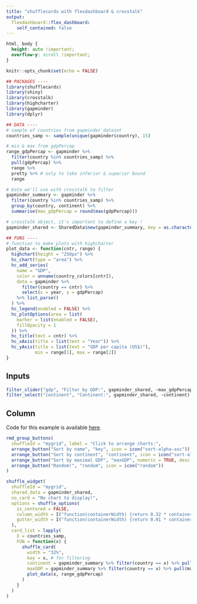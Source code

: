 ```yaml
---
title: "shufflecards with flexdashboard & crosstalk"
output:
  flexdashboard::flex_dashboard:
    self_contained: false
---
```



<!-- content will not fit in the page -->
```css
html, body {
  height: auto !important;
  overflow-y: scroll !important;
}
```


```r
knitr::opts_chunk$set(echo = FALSE)

## PACKAGES ----
library(shufflecards)
library(shiny)
library(crosstalk)
library(highcharter)
library(gapminder)
library(dplyr)

## DATA ----
# sample of countries from gapminder dataset
countries_samp <- sample(unique(gapminder$country), 15)

# min & max from gdpPercap
range_gdpPercap <- gapminder %>% 
  filter(country %in% countries_samp) %>%
  pull(gdpPercap) %>% 
  range %>% 
  pretty %>% # only to take inferior & superior bound
  range

# Data we'll use with crosstalk to filter
gapminder_summary <- gapminder %>% 
  filter(country %in% countries_samp) %>%
  group_by(country, continent) %>% 
  summarise(max_gdpPercap = round(max(gdpPercap)))

# crosstalk object, it's important to define a key !
gapminder_shared <- SharedData$new(gapminder_summary, key = as.character(gapminder_summary$country))

## FUNS ----
# function to make plots with highcharter
plot_data <- function(cntr, range) {
  highchart(height = "250px") %>% 
  hc_chart(type = "area") %>% 
  hc_add_series(
    name = "GDP",
    color = unname(country_colors[cntr]),
    data = gapminder %>% 
      filter(country == cntr) %>% 
      select(x = year, y = gdpPercap) 
    %>% list_parse()
  ) %>% 
  hc_legend(enabled = FALSE) %>% 
  hc_plotOptions(area = list(
    marker = list(enabled = FALSE),
    fillOpacity = 1
  )) %>% 
  hc_title(text = cntr) %>% 
  hc_xAxis(title = list(text = "Year")) %>% 
  hc_yAxis(title = list(text = "GDP per capita (US$)"), 
           min = range[1], max = range[2])
}
```

Inputs {.sidebar}
-------------------------------------

<!-- crosstalk inputs to filter grid -->
```r
filter_slider("gdp", "Filter by GDP:", gapminder_shared, ~max_gdpPercap, pre = "$")
filter_select("continent", "Continent:", gapminder_shared, ~continent)
```
 
Column
-------------------------------------

Code for this example is available [here](https://github.com/dreamRs/shufflecards/blob/master/inst/examples/gapminder-flexdashboard/index.Rmd).

    
<!-- buttons to arrange grid -->
```r
rmd_group_buttons(
  shuffleId = "mygrid", label = "Click to arrange charts:",
  arrange_button("Sort by name", "key", icon = icon("sort-alpha-asc")),
  arrange_button("Sort by continent", "continent", icon = icon("sort-alpha-asc")),
  arrange_button("Sort by maximal GDP", "maxGDP", numeric = TRUE, desc = TRUE, icon = icon("sort-numeric-asc")),
  arrange_button("Random!", "random", icon = icon("random"))
)
```
    
<!-- grid of plots -->
```r
shuffle_widget(
  shuffleId = "mygrid",
  shared_data = gapminder_shared,
  no_card = "No chart to display!",
  options = shuffle_options(
    is_centered = FALSE,
    column_width = I("function(containerWidth) {return 0.32 * containerWidth;}"),
    gutter_width = I("function(containerWidth) {return 0.01 * containerWidth;}")
  ),
  card_list = lapply(
    X = countries_samp,
    FUN = function(x) {
      shuffle_card(
        width = "32%",
        key = x, # for filtering
        continent = gapminder_summary %>% filter(country == x) %>% pull(continent), # for sorting
        maxGDP = gapminder_summary %>% filter(country == x) %>% pull(max_gdpPercap), # for sorting
        plot_data(x, range_gdpPercap)
      )
    }
  )
)
```

